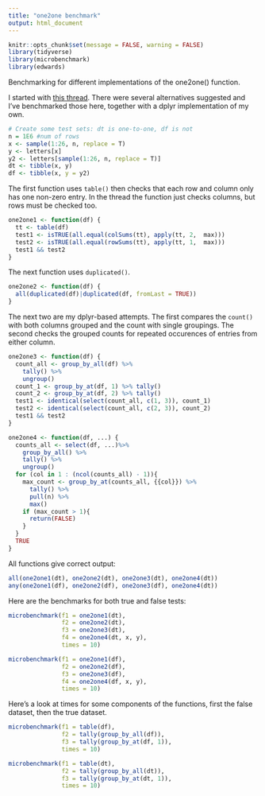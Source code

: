 ```yaml
---
title: "one2one benchmark"
output: html_document
---
```

```r
knitr::opts_chunk$set(message = FALSE, warning = FALSE)
library(tidyverse)
library(microbenchmark)
library(edwards)
```

Benchmarking for different implementations of the one2one() function. 

I started with [this thread](https://stackoverflow.com/questions/52399474/check-if-variables-are-in-a-one-to-one-mapping). There were several alternatives suggested and I've benchmarked those here, together with a dplyr implementation of my own.

```r
# Create some test sets: dt is one-to-one, df is not 
n = 1E6 #num of rows
x <- sample(1:26, n, replace = T)
y <- letters[x]
y2 <- letters[sample(1:26, n, replace = T)]
dt <- tibble(x, y)
df <- tibble(x, y = y2)
```

The first function uses `table()` then checks that each row and column only has one non-zero entry. In the thread the function just checks columns, but rows must be checked too.

```r
one2one1 <- function(df) {
  tt <- table(df)
  test1 <- isTRUE(all.equal(colSums(tt), apply(tt, 2,  max)))
  test2 <- isTRUE(all.equal(rowSums(tt), apply(tt, 1,  max)))
  test1 && test2
}
```

The next function uses `duplicated()`.

```r
one2one2 <- function(df) {
  all(duplicated(df)|duplicated(df, fromLast = TRUE))
}
```

The next two are my dplyr-based attempts. The first compares the `count()` with both columns grouped and the count with single groupings. The second checks the grouped counts for repeated occurences of entries from either column.

```r
one2one3 <- function(df) {
  count_all <- group_by_all(df) %>% 
    tally() %>% 
    ungroup()
  count_1 <- group_by_at(df, 1) %>% tally()
  count_2 <- group_by_at(df, 2) %>% tally()
  test1 <- identical(select(count_all, c(1, 3)), count_1)
  test2 <- identical(select(count_all, c(2, 3)), count_2)
  test1 && test2
}

one2one4 <- function(df, ...) {
  counts_all <- select(df, ...)%>%
    group_by_all() %>%
    tally() %>%
    ungroup()
  for (col in 1 : (ncol(counts_all) - 1)){
    max_count <- group_by_at(counts_all, {{col}}) %>%
      tally() %>%
      pull(n) %>%
      max()
    if (max_count > 1){
      return(FALSE)
    }
  }
  TRUE
}
```

All functions give correct output:
```r
all(one2one1(dt), one2one2(dt), one2one3(dt), one2one4(dt))
any(one2one1(df), one2one2(df), one2one3(df), one2one4(dt))
```

Here are the benchmarks for both true and false tests:

```r
microbenchmark(f1 = one2one1(dt),
               f2 = one2one2(dt),
               f3 = one2one3(dt),
               f4 = one2one4(dt, x, y),
               times = 10)

microbenchmark(f1 = one2one1(df),
               f2 = one2one2(df),
               f3 = one2one3(df),
               f4 = one2one4(df, x, y),
               times = 10)
```

Here's a look at times for some components of the functions, first the false dataset, then the true dataset.
```r
microbenchmark(f1 = table(df),
               f2 = tally(group_by_all(df)),
               f3 = tally(group_by_at(df, 1)),
               times = 10)

microbenchmark(f1 = table(dt),
               f2 = tally(group_by_all(dt)),
               f3 = tally(group_by_at(dt, 1)),
               times = 10)
```
